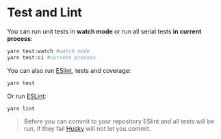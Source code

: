
<Meta title="Readme/Test and Lint" />

# Test and Lint

You can run unit tests in **watch mode** or run all serial tests **in current process**:

```bash
yarn test:watch #watch mode
yarn test:ci #current process
```

You can also run [ESlint](https://eslint.org/), tests and coverage:

```bash
yarn test
```

Or run [ESLint](https://eslint.org/):

```bash
yarn lint
```

> Before you can commit to your repository ESlint and all tests will be run, if they fail [Husky](https://typicode.github.io/husky/#/) will not let you commit.
